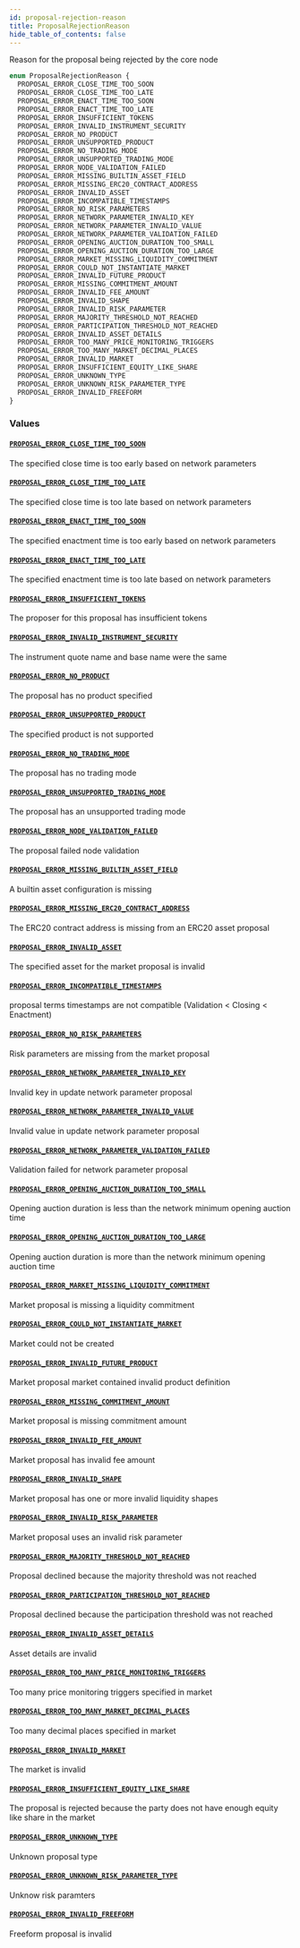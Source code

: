 ```yaml
---
id: proposal-rejection-reason
title: ProposalRejectionReason
hide_table_of_contents: false
---
```



Reason for the proposal being rejected by the core node

```graphql
enum ProposalRejectionReason {
  PROPOSAL_ERROR_CLOSE_TIME_TOO_SOON
  PROPOSAL_ERROR_CLOSE_TIME_TOO_LATE
  PROPOSAL_ERROR_ENACT_TIME_TOO_SOON
  PROPOSAL_ERROR_ENACT_TIME_TOO_LATE
  PROPOSAL_ERROR_INSUFFICIENT_TOKENS
  PROPOSAL_ERROR_INVALID_INSTRUMENT_SECURITY
  PROPOSAL_ERROR_NO_PRODUCT
  PROPOSAL_ERROR_UNSUPPORTED_PRODUCT
  PROPOSAL_ERROR_NO_TRADING_MODE
  PROPOSAL_ERROR_UNSUPPORTED_TRADING_MODE
  PROPOSAL_ERROR_NODE_VALIDATION_FAILED
  PROPOSAL_ERROR_MISSING_BUILTIN_ASSET_FIELD
  PROPOSAL_ERROR_MISSING_ERC20_CONTRACT_ADDRESS
  PROPOSAL_ERROR_INVALID_ASSET
  PROPOSAL_ERROR_INCOMPATIBLE_TIMESTAMPS
  PROPOSAL_ERROR_NO_RISK_PARAMETERS
  PROPOSAL_ERROR_NETWORK_PARAMETER_INVALID_KEY
  PROPOSAL_ERROR_NETWORK_PARAMETER_INVALID_VALUE
  PROPOSAL_ERROR_NETWORK_PARAMETER_VALIDATION_FAILED
  PROPOSAL_ERROR_OPENING_AUCTION_DURATION_TOO_SMALL
  PROPOSAL_ERROR_OPENING_AUCTION_DURATION_TOO_LARGE
  PROPOSAL_ERROR_MARKET_MISSING_LIQUIDITY_COMMITMENT
  PROPOSAL_ERROR_COULD_NOT_INSTANTIATE_MARKET
  PROPOSAL_ERROR_INVALID_FUTURE_PRODUCT
  PROPOSAL_ERROR_MISSING_COMMITMENT_AMOUNT
  PROPOSAL_ERROR_INVALID_FEE_AMOUNT
  PROPOSAL_ERROR_INVALID_SHAPE
  PROPOSAL_ERROR_INVALID_RISK_PARAMETER
  PROPOSAL_ERROR_MAJORITY_THRESHOLD_NOT_REACHED
  PROPOSAL_ERROR_PARTICIPATION_THRESHOLD_NOT_REACHED
  PROPOSAL_ERROR_INVALID_ASSET_DETAILS
  PROPOSAL_ERROR_TOO_MANY_PRICE_MONITORING_TRIGGERS
  PROPOSAL_ERROR_TOO_MANY_MARKET_DECIMAL_PLACES
  PROPOSAL_ERROR_INVALID_MARKET
  PROPOSAL_ERROR_INSUFFICIENT_EQUITY_LIKE_SHARE
  PROPOSAL_ERROR_UNKNOWN_TYPE
  PROPOSAL_ERROR_UNKNOWN_RISK_PARAMETER_TYPE
  PROPOSAL_ERROR_INVALID_FREEFORM
}
```


### Values

#### [`PROPOSAL_ERROR_CLOSE_TIME_TOO_SOON`](#)

The specified close time is too early based on network parameters


#### [`PROPOSAL_ERROR_CLOSE_TIME_TOO_LATE`](#)

The specified close time is too late based on network parameters


#### [`PROPOSAL_ERROR_ENACT_TIME_TOO_SOON`](#)

The specified enactment time is too early based on network parameters


#### [`PROPOSAL_ERROR_ENACT_TIME_TOO_LATE`](#)

The specified enactment time is too late based on network parameters


#### [`PROPOSAL_ERROR_INSUFFICIENT_TOKENS`](#)

The proposer for this proposal has insufficient tokens


#### [`PROPOSAL_ERROR_INVALID_INSTRUMENT_SECURITY`](#)

The instrument quote name and base name were the same


#### [`PROPOSAL_ERROR_NO_PRODUCT`](#)

The proposal has no product specified


#### [`PROPOSAL_ERROR_UNSUPPORTED_PRODUCT`](#)

The specified product is not supported


#### [`PROPOSAL_ERROR_NO_TRADING_MODE`](#)

The proposal has no trading mode


#### [`PROPOSAL_ERROR_UNSUPPORTED_TRADING_MODE`](#)

The proposal has an unsupported trading mode


#### [`PROPOSAL_ERROR_NODE_VALIDATION_FAILED`](#)

The proposal failed node validation


#### [`PROPOSAL_ERROR_MISSING_BUILTIN_ASSET_FIELD`](#)

A builtin asset configuration is missing


#### [`PROPOSAL_ERROR_MISSING_ERC20_CONTRACT_ADDRESS`](#)

The ERC20 contract address is missing from an ERC20 asset proposal


#### [`PROPOSAL_ERROR_INVALID_ASSET`](#)

The specified asset for the market proposal is invalid


#### [`PROPOSAL_ERROR_INCOMPATIBLE_TIMESTAMPS`](#)

proposal terms timestamps are not compatible (Validation &#x003C; Closing &#x003C; Enactment)


#### [`PROPOSAL_ERROR_NO_RISK_PARAMETERS`](#)

Risk parameters are missing from the market proposal


#### [`PROPOSAL_ERROR_NETWORK_PARAMETER_INVALID_KEY`](#)

Invalid key in update network parameter proposal


#### [`PROPOSAL_ERROR_NETWORK_PARAMETER_INVALID_VALUE`](#)

Invalid value in update network parameter proposal


#### [`PROPOSAL_ERROR_NETWORK_PARAMETER_VALIDATION_FAILED`](#)

Validation failed for network parameter proposal


#### [`PROPOSAL_ERROR_OPENING_AUCTION_DURATION_TOO_SMALL`](#)

Opening auction duration is less than the network minimum opening auction time


#### [`PROPOSAL_ERROR_OPENING_AUCTION_DURATION_TOO_LARGE`](#)

Opening auction duration is more than the network minimum opening auction time


#### [`PROPOSAL_ERROR_MARKET_MISSING_LIQUIDITY_COMMITMENT`](#)

Market proposal is missing a liquidity commitment


#### [`PROPOSAL_ERROR_COULD_NOT_INSTANTIATE_MARKET`](#)

Market could not be created


#### [`PROPOSAL_ERROR_INVALID_FUTURE_PRODUCT`](#)

Market proposal market contained invalid product definition


#### [`PROPOSAL_ERROR_MISSING_COMMITMENT_AMOUNT`](#)

Market proposal is missing commitment amount


#### [`PROPOSAL_ERROR_INVALID_FEE_AMOUNT`](#)

Market proposal has invalid fee amount


#### [`PROPOSAL_ERROR_INVALID_SHAPE`](#)

Market proposal has one or more invalid liquidity shapes


#### [`PROPOSAL_ERROR_INVALID_RISK_PARAMETER`](#)

Market proposal uses an invalid risk parameter


#### [`PROPOSAL_ERROR_MAJORITY_THRESHOLD_NOT_REACHED`](#)

Proposal declined because the majority threshold was not reached


#### [`PROPOSAL_ERROR_PARTICIPATION_THRESHOLD_NOT_REACHED`](#)

Proposal declined because the participation threshold was not reached


#### [`PROPOSAL_ERROR_INVALID_ASSET_DETAILS`](#)

Asset details are invalid


#### [`PROPOSAL_ERROR_TOO_MANY_PRICE_MONITORING_TRIGGERS`](#)

Too many price monitoring triggers specified in market


#### [`PROPOSAL_ERROR_TOO_MANY_MARKET_DECIMAL_PLACES`](#)

Too many decimal places specified in market


#### [`PROPOSAL_ERROR_INVALID_MARKET`](#)

The market is invalid


#### [`PROPOSAL_ERROR_INSUFFICIENT_EQUITY_LIKE_SHARE`](#)

The proposal is rejected because the party does not have enough equity like share in the market


#### [`PROPOSAL_ERROR_UNKNOWN_TYPE`](#)

Unknown proposal type


#### [`PROPOSAL_ERROR_UNKNOWN_RISK_PARAMETER_TYPE`](#)

Unknow risk paramters


#### [`PROPOSAL_ERROR_INVALID_FREEFORM`](#)

Freeform proposal is invalid




